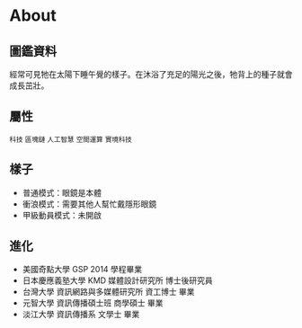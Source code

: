 # About

## 圖鑑資料

經常可見牠在太陽下睡午覺的樣子。在沐浴了充足的陽光之後，牠背上的種子就會成長茁壯。

## 屬性

<tag>```科技```</tag>
<tag>```區塊鏈```</tag>
<tag>```人工智慧```</tag>
<tag>```空間運算```</tag>
<tag>```實境科技```</tag>

## 樣子

- 普通模式：眼鏡是本體
- 衝浪模式：需要其他人幫忙戴隱形眼鏡
- 甲級動員模式：未開啟

## 進化

- 美國奇點大學 GSP 2014 學程畢業
- 日本慶應義塾大學 KMD 媒體設計研究所 博士後研究員
- 台灣大學 資訊網路與多媒體研究所 資工博士 畢業
- 元智大學 資訊傳播碩士班 商學碩士 畢業
- 淡江大學 資訊傳播系 文學士 畢業
